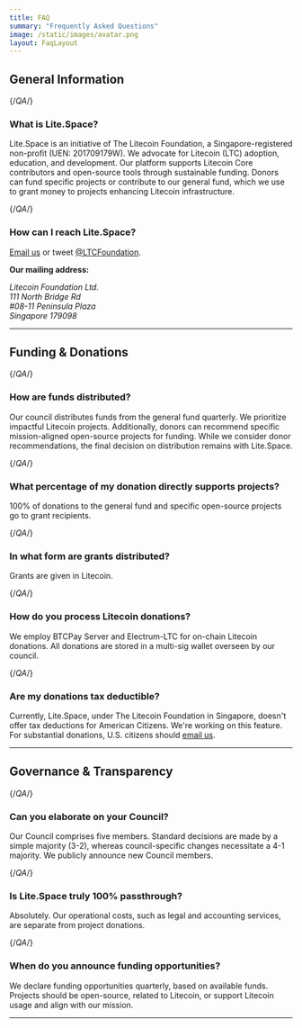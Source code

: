 ```yaml
---
title: FAQ
summary: "Frequently Asked Questions"
image: /static/images/avatar.png
layout: FaqLayout
---
```

<h2 className="text-5xl font-semibold mb-2">General Information</h2>

{/*QA*/}
### What is Lite.Space?

Lite.Space is an initiative of The Litecoin Foundation, a Singapore-registered non-profit (UEN: 201709179W). We advocate for Litecoin (LTC) adoption, education, and development. Our platform supports Litecoin Core contributors and open-source tools through sustainable funding. Donors can fund specific projects or contribute to our general fund, which we use to grant money to projects enhancing Litecoin infrastructure.

{/*QA*/}
### How can I reach Lite.Space?

[Email us](support@Lite.Space) or tweet [@LTCFoundation](https://www.twitter.com/ltcfoundation).

<p><strong>Our mailing address:</strong></p>
    <address className="ml-4">
      Litecoin Foundation Ltd.<br/>
      111 North Bridge Rd<br/>
      #08-11 Peninsula Plaza<br/>
      Singapore 179098
    </address>

<hr className="border-t-2 border-primary-500 dark:border-primary-400"/>

<h2 className="text-5xl font-semibold mb-2">Funding & Donations</h2>

{/*QA*/}
### How are funds distributed?

Our council distributes funds from the general fund quarterly. We prioritize impactful Litecoin projects. Additionally, donors can recommend specific mission-aligned open-source projects for funding. While we consider donor recommendations, the final decision on distribution remains with Lite.Space.

{/*QA*/}
### What percentage of my donation directly supports projects?

100% of donations to the general fund and specific open-source projects go to grant recipients.

{/*QA*/}
### In what form are grants distributed?

Grants are given in Litecoin.

{/*QA*/}
### How do you process Litecoin donations?

We employ BTCPay Server and Electrum-LTC for on-chain Litecoin donations. All donations are stored in a multi-sig wallet overseen by our council.

{/*QA*/}
### Are my donations tax deductible?

Currently, Lite.Space, under The Litecoin Foundation in Singapore, doesn't offer tax deductions for American Citizens. We're working on this feature. For substantial donations, U.S. citizens should [email us](support@lite.Space).

<hr className="border-t-2 border-primary-500 dark:border-primary-400"/>

<h2 className="text-5xl font-semibold mb-2">Governance & Transparency</h2>

{/*QA*/}
### Can you elaborate on your Council?

Our Council comprises five members. Standard decisions are made by a simple majority (3-2), whereas council-specific changes necessitate a 4-1 majority. We publicly announce new Council members.

{/*QA*/}
### Is Lite.Space truly 100% passthrough?

Absolutely. Our operational costs, such as legal and accounting services, are separate from project donations.

{/*QA*/}
### When do you announce funding opportunities?

We declare funding opportunities quarterly, based on available funds. Projects should be open-source, related to Litecoin, or support Litecoin usage and align with our mission.

<hr className="border-t-2 border-primary-500 dark:border-primary-400"/>
